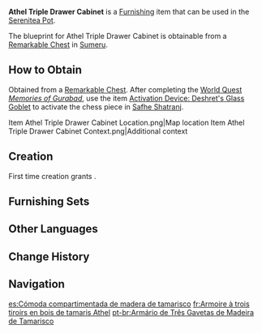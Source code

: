 {{Furnishing Infobox
|id             = 361111
|image          = Item Athel Triple Drawer Cabinet.png
|category       = Large Furnishing
|subcategory    = Cabinet
|quality        = 3
|adeptal_energy = 60
|load           = 85
|reduced_load   = 64
|description    = A portable yet sturdy triple-layered drawer cabinet with a considerable capacity, enough to hold half a month's worth of [[Ajilenakh Nut]]s. The drawers can be directly taken out and used for carrying small objects. Desert dwellers often remove the bottom drawer and place their shoes in the empty space left behind.
|mention        = 
|blueprint      = Remarkable Chest
|source1        = 
}}
'''Athel Triple Drawer Cabinet''' is a [[Furnishing]] item that can be used in the [[Serenitea Pot]].

The blueprint for Athel Triple Drawer Cabinet is obtainable from a [[Remarkable Chest]] in [[Sumeru]].

==How to Obtain==
Obtained from a [[Remarkable Chest]]. After completing the [[World Quest]] ''[[Memories of Gurabad]]'', use the item [[Activation Device: Deshret's Glass Goblet]] to activate the chess piece in [[Safhe Shatranj]].
<gallery>
Item Athel Triple Drawer Cabinet Location.png|Map location
Item Athel Triple Drawer Cabinet Context.png|Additional context
</gallery>

==Creation==
First time creation grants {{Item|Trust|24|x=60}}.
{{Recipe
|type = Creation
|time = 14h
|Athel Wood = 12
|sort = Athel Wood
}}

==Furnishing Sets==
{{Craft Usage|type=Furnishing Set}}

==Other Languages==
{{Other Languages
|en      = Athel Triple Drawer Cabinet
|zhs     = 柽木三重屉柜
|zhs_rm  = Chēngmù Sānchóng-tì Guì
|zht     = 檉木三重屜櫃
|zht_rm  = Chēngmù Sānchóng-tì Guì
|zh_tl   = 
|ja      = タマリスクの三段タンス
|ja_rm   = Tamarisuku no Sandan Tansu
|ja_tl   = 
|ko      = 에셀나무 삼중 서랍
|ko_tl   = Athel Tree Triple Drawer
|es      = Cómoda compartimentada de madera de tamarisco
|es_tl   = Tamarisk Wood Compartmentalized Chest of Drawers
|fr      = Armoire à trois tiroirs en bois de tamaris Athel
|fr_tl   = {{tt|Athel|fr}} Triple Drawer Cabinet
|ru      = Трёхстворчатый шкаф из тамариска
|ru_tl   = {{Lex|Athel|ru}} Three-Door Cabinet
|th      = ตู้ลิ้นชักไม้ Athel แบบสามชั้น
|th_rm   = 
|th_tl   = 
|vi      = Tủ Gỗ Sanh Ba Lớp
|vi_tl   = 
|de      = Dreistöckige Kommode aus Athel-Holz
|de_tl   = Three-Drawer Dresser Made of Athel Wood
|id      = Kabinet Tiga Laci Athel
|id_tl   = Athel Triple Drawer Cabinet
|pt      = Armário de Três Gavetas de Madeira de Tamarisco
|pt_tl   = 
|tr      = Üçlü Çekmeceli Ilgın Dolap
|tr_tl   = 
|it      = Comodino a tre cassetti in legno di Athel
|it_tl   = Athel Wooden Three Drawer Nightstand
}}

==Change History==
{{Change History|3.4}}

==Navigation==
{{Furnishing Navbox|interior}}

[[es:Cómoda compartimentada de madera de tamarisco]]
[[fr:Armoire à trois tiroirs en bois de tamaris Athel]]
[[pt-br:Armário de Três Gavetas de Madeira de Tamarisco]]